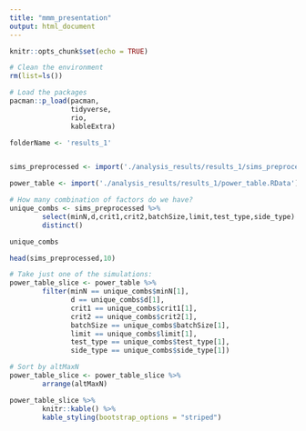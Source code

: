 ```yaml
---
title: "mmm_presentation"
output: html_document
---
```


```r
knitr::opts_chunk$set(echo = TRUE)
```

```r
# Clean the environment
rm(list=ls())

# Load the packages
pacman::p_load(pacman,
               tidyverse,
               rio,
               kableExtra)

```

```r

folderName <- 'results_1'


sims_preprocessed <- import('./analysis_results/results_1/sims_preprocessed.RData')

power_table <- import('./analysis_results/results_1/power_table.RData')

```

```r

# How many combination of factors do we have?
unique_combs <- sims_preprocessed %>%
        select(minN,d,crit1,crit2,batchSize,limit,test_type,side_type) %>%
        distinct()

unique_combs

```

```r

head(sims_preprocessed,10)

```

```r

# Take just one of the simulations:
power_table_slice <- power_table %>%
        filter(minN == unique_combs$minN[1],
               d == unique_combs$d[1],
               crit1 == unique_combs$crit1[1],
               crit2 == unique_combs$crit2[1],
               batchSize == unique_combs$batchSize[1],
               limit == unique_combs$limit[1],
               test_type == unique_combs$test_type[1],
               side_type == unique_combs$side_type[1]) 

# Sort by altMaxN
power_table_slice <- power_table_slice %>%
        arrange(altMaxN)

power_table_slice %>%
        knitr::kable() %>%
        kable_styling(bootstrap_options = "striped")

```

```r



```

